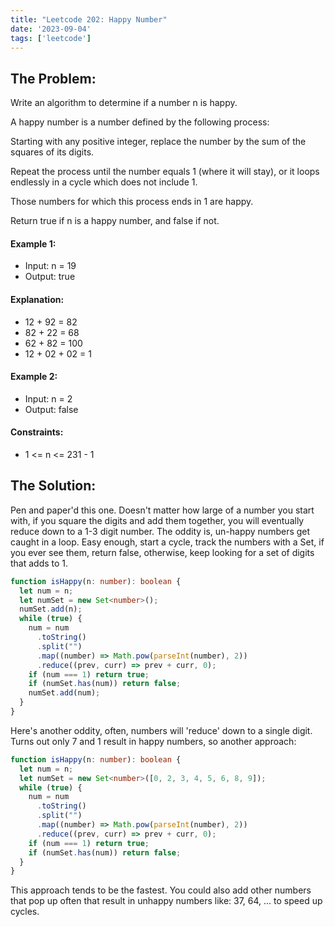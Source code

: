 ```yaml
---
title: "Leetcode 202: Happy Number"
date: '2023-09-04'
tags: ['leetcode']
---
```


## The Problem:
Write an algorithm to determine if a number n is happy.

A happy number is a number defined by the following process:

Starting with any positive integer, replace the number by the sum of the squares of its digits.

Repeat the process until the number equals 1 (where it will stay), or it loops endlessly in a cycle which does not include 1.

Those numbers for which this process ends in 1 are happy.

Return true if n is a happy number, and false if not.

#### Example 1:
- Input: n = 19
- Output: true
#### Explanation:
- 12 + 92 = 82
- 82 + 22 = 68
- 62 + 82 = 100
- 12 + 02 + 02 = 1
#### Example 2:
- Input: n = 2
- Output: false
#### Constraints:
- 1 \<= n \<= 231 - 1

## The Solution:

Pen and paper'd this one. Doesn't matter how large of a number you start with, if you square the digits and add them together, you will eventually reduce down to a 1-3 digit number. The oddity is, un-happy numbers get caught in a loop. Easy enough, start a cycle, track the numbers with a Set, if you ever see them, return false, otherwise, keep looking for a set of digits that adds to 1.

```ts
function isHappy(n: number): boolean {
  let num = n;
  let numSet = new Set<number>();
  numSet.add(n);
  while (true) {
    num = num
      .toString()
      .split("")
      .map((number) => Math.pow(parseInt(number), 2))
      .reduce((prev, curr) => prev + curr, 0);
    if (num === 1) return true;
    if (numSet.has(num)) return false;
    numSet.add(num);
  }
}
```
Here's another oddity, often, numbers will 'reduce' down to a single digit. Turns out only 7 and 1 result in happy numbers, so another approach:

```ts
function isHappy(n: number): boolean {
  let num = n;
  let numSet = new Set<number>([0, 2, 3, 4, 5, 6, 8, 9]);
  while (true) {
    num = num
      .toString()
      .split("")
      .map((number) => Math.pow(parseInt(number), 2))
      .reduce((prev, curr) => prev + curr, 0);
    if (num === 1) return true;
    if (numSet.has(num)) return false;
  }
}
```

This approach tends to be the fastest. You could also add other numbers that pop up often that result in unhappy numbers like: 37, 64, ... to speed up cycles.
